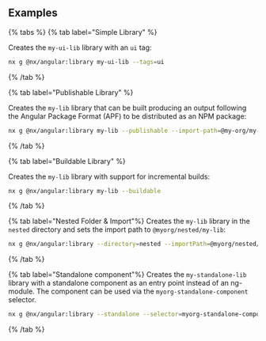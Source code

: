 ## Examples

{% tabs %}
{% tab label="Simple Library" %}

Creates the `my-ui-lib` library with an `ui` tag:

```bash
nx g @nx/angular:library my-ui-lib --tags=ui
```

{% /tab %}

{% tab label="Publishable Library" %}

Creates the `my-lib` library that can be built producing an output following the Angular Package Format (APF) to be distributed as an NPM package:

```bash
nx g @nx/angular:library my-lib --publishable --import-path=@my-org/my-lib
```

{% /tab %}

{% tab label="Buildable Library" %}

Creates the `my-lib` library with support for incremental builds:

```bash
nx g @nx/angular:library my-lib --buildable
```

{% /tab %}

{% tab label="Nested Folder & Import"%}
Creates the `my-lib` library in the `nested` directory and sets the import path to `@myorg/nested/my-lib`:

```bash
nx g @nx/angular:library --directory=nested --importPath=@myorg/nested/my-lib my-lib
```

{% /tab %}

{% tab label="Standalone component"%}
Creates the `my-standalone-lib` library with a standalone component as an entry point instead of an ng-module. The component can be used via the `myorg-standalone-component` selector.

```bash
nx g @nx/angular:library --standalone --selector=myorg-standalone-component  my-standalone-lib
```

{% /tab %}

